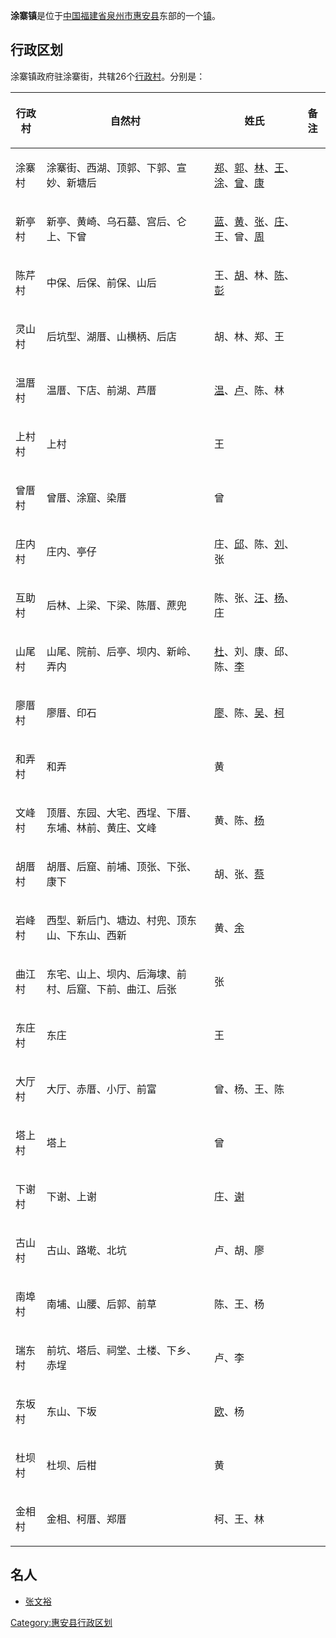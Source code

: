 {{中国乡级行政区
| 行政区全称 = 涂寨镇
| 景观照片文件名 = 
| 景观照片描述 = 
| 汉语拼音 = 
| 通用拼音 = 
| 注音符號 = 
| 上级行政区 = [[福建省|福建省]][[惠安县|惠安县]]
| 行政区类别 = [[镇|镇]]
| 行政区划代码 = 350521109
| 地理坐标 = {{coord|24.9806|N|118.8334|E|display=inline,title|scale:80000_region:CN}}
| 总面积 = 50[[平方公里|平方公里]]
| 户籍人口 = 8.6万人
| 户籍人口年份 = 
| 常住人口 = 
| 人口密度 = 
| 常住人口年份 = 
| 领导人职务1 =
| 领导人姓名1 =
| 领导人职务2 = 
| 领导人姓名2 = 
| 行政区划 = 26个[[村委会|村委会]]
| 官方网站 =
| 政府驻地 =
| 邮政编码 = 
| 毗邻行政区 = 北面为[[辋川镇|辋川镇]]<br />南面为[[张坂镇|张坂镇]]和[[山霞镇|山霞镇]]<br />西面为[[螺阳镇|螺阳镇]]<br />东面为[[东桥镇_(惠安县)|东桥镇]]和[[东岭镇|东岭镇]]
| 位置图文件名 = 
| 位置图描述 = 
}}

'''涂寨镇'''是位于[[中华人民共和国|中国]][[福建省|福建省]][[泉州市|泉州市]][[惠安县|惠安县]]东部的一个[[镇|镇]]。

== 行政区划 ==
涂寨镇政府驻涂寨街，共辖26个[[行政村|行政村]]。分别是：

{| class="wikitable sortable"
|-
!行政村||自然村||姓氏||备注
|-
|涂寨村||涂寨街、西湖、顶郭、下郭、宣妙、新塘后||[[郑姓|郑]]、[[郭姓|郭]]、[[林姓|林]]、[[王姓|王]]、[[涂姓|涂]]、[[曾姓|曾]]、[[康姓|康]]||
|-
|新亭村||新亭、黄崎、乌石墓、宫后、仑上、下曾||[[蓝姓|蓝]]、[[黄姓|黄]]、[[张姓|张]]、[[庄姓|庄]]、王、曾、[[周姓|周]]||
|-
|陈芹村||中保、后保、前保、山后||王、[[胡姓|胡]]、林、[[陈姓|陈]]、[[彭姓|彭]]||
|-
|灵山村||后坑型、湖厝、山横柄、后店||胡、林、郑、王||
|-
|温厝村||温厝、下店、前湖、芦厝||[[温姓|温]]、[[卢姓|卢]]、陈、林||
|-
|上村村||上村||王||
|-
|曾厝村||曾厝、涂窟、染厝||曾||
|-
|庄内村||庄内、亭仔||庄、[[邱姓|邱]]、陈、[[刘姓|刘]]、张||
|-
|互助村||后林、上梁、下梁、陈厝、蔗兜||陈、张、[[汪姓|汪]]、[[杨姓|杨]]、庄||
|-
|山尾村||山尾、院前、后亭、坝内、新岭、弄内||[[杜姓|杜]]、刘、康、邱、陈、[[李姓|李]]||
|-
|廖厝村||廖厝、印石||[[廖姓|廖]]、陈、[[吴姓|吴]]、[[柯姓|柯]]||
|-
|和弄村||和弄||黄||
|-
|文峰村||顶厝、东园、大宅、西埕、下厝、东埔、林前、黄庄、文峰||黄、陈、[[杨姓|杨]]||
|-
|胡厝村||胡厝、后窟、前埔、顶张、下张、康下||胡、张、[[蔡姓|蔡]]||
|-
|岩峰村||西型、新后门、塘边、村兜、顶东山、下东山、西新||黄、[[余姓|余]]||
|-
|曲江村||东宅、山上、坝内、后海埭、前村、后窟、下前、曲江、后张||张||
|-
|东庄村||东庄||王||
|-
|大厅村||大厅、赤厝、小厅、前富||曾、杨、王、陈||
|-
|塔上村||塔上||曾||
|-
|下谢村||下谢、上谢||庄、[[谢姓|谢]]||
|-
|古山村||古山、路墘、北坑||卢、胡、廖||
|-
|南埠村||南埔、山腰、后郭、前草||陈、王、杨||
|-
|瑞东村||前坑、塔后、祠堂、土楼、下乡、赤埕||卢、李||
|-
|东坂村||东山、下坂||[[欧姓|欧]]、杨||
|-
|杜坝村||杜坝、后柑||黄||
|-
|金相村||金相、柯厝、郑厝||柯、王、林||
|}

== 名人 ==
*[[张文裕|张文裕]]

{{惠安县行政区划}}

[[Category:惠安县行政区划|Category:惠安县行政区划]]